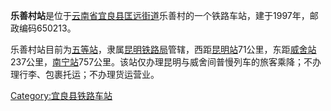 {{noteTA
|1=zh-cn:始发车次; zh-hk:列車班次;
|2=zh-cn:车次; zh-hk:班次;
}}
{{Infobox China railway station 
|车站名称 = 乐善村站
|eng_name = Leshancun Railway Station
|code = 48842<ref>{{cite book|author=铁道部电子计算技术中心, 铁道部运输局|title=铁路车站站名代码表：TMIS使用|publisher=中国铁道出版社|location=北京|year=1998|isbn=9787113030995|pages=116}}</ref>
|电报码 = LUM
|拼音码 = LSC
|address = [[云南省|云南省]][[昆明市|昆明市]][[宜良县|宜良县]][[匡远街道|匡远街道]]金梅村乐善村
|归属 = [[昆明铁路局|昆明铁路局]]
|车站等级 = [[五等站|五等站]]
|线路 = [[南昆铁路|南昆铁路]]
}}
'''乐善村站'''是位于[[云南省|云南省]][[宜良县|宜良县]][[匡远街道|匡远街道]]乐善村的一个铁路车站，建于1997年，邮政编码650213。

乐善村站目前为[[五等站|五等站]]，隶属[[昆明铁路局|昆明铁路局]]管辖，西距[[昆明站|昆明站]]71公里，东距[[威舍站|威舍站]]237公里，[[南宁站|南宁站]]757公里。该站仅办理昆明与威舍间普慢列车的旅客乘降；不办理行李、包裹托运；不办理货运营业。



{{start rail box|中国铁路}}
{{s-inop|[[永丰营站|永丰营站]]|[[昆明站|昆明]]方向}}
{{s-line|[[南昆铁路|南昆铁路]]}}
{{s-inop|[[宜良北站|宜良北站]]|[[南宁站|南宁]]方向}}
{{end box}}

{{南昆铁路}}
{{昆明铁路局}}
{{云南省铁路}}

[[Category:宜良县铁路车站|Category:宜良县铁路车站]]